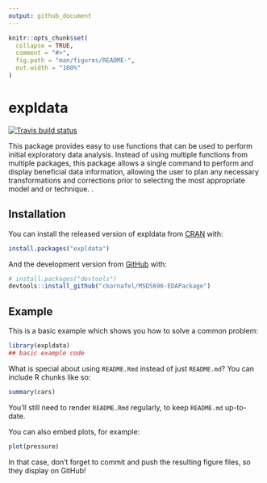 ```yaml
---
output: github_document
---
```


<!-- README.md is generated from README.Rmd. Please edit that file -->

```r
knitr::opts_chunk$set(
  collapse = TRUE,
  comment = "#>",
  fig.path = "man/figures/README-",
  out.width = "100%"
)
```

# expldata

<!-- badges: start -->
[![Travis build status](https://travis-ci.com/ckornafel/expldata.svg?branch=master)](https://travis-ci.com/ckornafel/expldata)
<!-- badges: end -->

This package provides easy to use functions that can  be used to perform initial 
exploratory data analysis. Instead of using multiple functions from multiple 
packages, this package allows a single command to perform and display beneficial 
data information, allowing the user to plan any necessary transformations and 
corrections prior to selecting the most appropriate model and or technique. .

## Installation

You can install the released version of expldata from [CRAN](https://CRAN.R-project.org) with:

``` r
install.packages("expldata")
```

And the development version from [GitHub](https://github.com/) with:

``` r
# install.packages("devtools")
devtools::install_github("ckornafel/MSDS696-EDAPackage")
```
## Example

This is a basic example which shows you how to solve a common problem:

```r
library(expldata)
## basic example code
```

What is special about using `README.Rmd` instead of just `README.md`? You can include R chunks like so:

```r
summary(cars)
```

You'll still need to render `README.Rmd` regularly, to keep `README.md` up-to-date.

You can also embed plots, for example:

```r
plot(pressure)
```

In that case, don't forget to commit and push the resulting figure files, so they display on GitHub!
